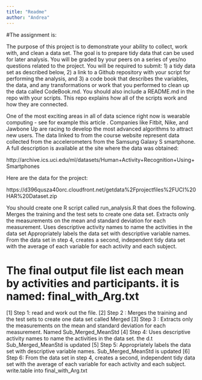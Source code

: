 ```yaml
---
title: "Readme"
author: "Andrea"
---
```

#The assignment is:

The purpose of this project is to demonstrate your ability to collect, work with, and clean a data set. The goal is to prepare tidy data that can be used for later analysis. You will be graded by your peers on a series of yes/no questions related to the project. You will be required to submit: 1) a tidy data set as described below, 2) a link to a Github repository with your script for performing the analysis, and 3) a code book that describes the variables, the data, and any transformations or work that you performed to clean up the data called CodeBook.md. You should also include a README.md in the repo with your scripts. This repo explains how all of the scripts work and how they are connected.  

One of the most exciting areas in all of data science right now is wearable computing - see for example this article . Companies like Fitbit, Nike, and Jawbone Up are racing to develop the most advanced algorithms to attract new users. The data linked to from the course website represent data collected from the accelerometers from the Samsung Galaxy S smartphone. A full description is available at the site where the data was obtained: 

http://archive.ics.uci.edu/ml/datasets/Human+Activity+Recognition+Using+Smartphones 

Here are the data for the project: 

https://d396qusza40orc.cloudfront.net/getdata%2Fprojectfiles%2FUCI%20HAR%20Dataset.zip 

 You should create one R script called run_analysis.R that does the following. 
Merges the training and the test sets to create one data set.
Extracts only the measurements on the mean and standard deviation for each measurement. 
Uses descriptive activity names to name the activities in the data set
Appropriately labels the data set with descriptive variable names. 
From the data set in step 4, creates a second, independent tidy data set with the average of each variable for each activity and each subject.

# The final output file list each mean by activities and participants. it is named: final_with_Arg.txt

[1] Step 1: read and work out the file.
[2] Step 2 : Merges the training and the test sets to create one data set called Merged
[3] Step 3 : Extracts only the measurements on the mean and standard deviation for each measurement. Named Sub_Merged_MeanStd
[4] Step 4: Uses descriptive activity names to name the activities in the data set.  the d.t Sub_Merged_MeanStd is updated
[5] Step 5: Appropriately labels the data set with descriptive variable names. Sub_Merged_MeanStd is updated
[6] Step 6: From the data set in step 4, creates a second, independent tidy data set with 
the average of each variable for each activity and each subject. write.table into final_with_Arg.txt
